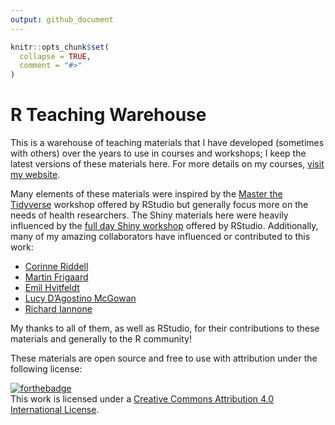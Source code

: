 ```yaml
---
output: github_document
---
```


<!-- README.md is generated from README.Rmd. Please edit that file -->

```r
knitr::opts_chunk$set(
  collapse = TRUE,
  comment = "#>"
)
```

# R Teaching Warehouse
<!-- badges: start -->
<!-- badges: end -->

This is a warehouse of teaching materials that I have developed (sometimes with others) over the years to use in courses and workshops; I keep the latest versions of these materials here. For more details on my courses, [visit my website](https://malco.io/training/).

Many elements of these materials were inspired by the [Master the Tidyverse](https://github.com/rstudio/master-the-tidyverse) workshop offered by RStudio but generally focus more on the needs of health researchers. The Shiny materials here were heavily influenced by the [full day Shiny workshop](https://github.com/dtkaplan/shinymark) offered by RStudio. Additionally, many of my amazing collaborators have influenced or contributed to this work:

* [Corinne Riddell](https://corinne-riddell.github.io/)
* [Martin Frigaard](https://www.martinfrigaard.io/)
* [Emil Hvitfeldt](https://www.hvitfeldt.me/about/)
* [Lucy D'Agostino McGowan](https://www.lucymcgowan.com/)
* [Richard Iannone](https://randr.rocks/)

My thanks to all of them, as well as RStudio, for their contributions to these materials and generally to the R community!

These materials are open source and free to use with attribution under the following license:

[![forthebadge](https://forthebadge.com/images/badges/cc-by.svg)](https://creativecommons.org/licenses/by/4.0/)  
This work is licensed under a [Creative Commons Attribution 4.0
International License](https://creativecommons.org/licenses/by/4.0/).

